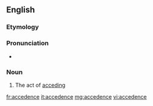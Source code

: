 ==English==

===Etymology===
{{suffix|accede|ence}}

===Pronunciation===
* {{a|US}} {{IPA|/æk.ˈsid.əns/}}

===Noun===
{{en-noun}}
# The act of [[acceding]]

[[fr:accedence]]
[[it:accedence]]
[[mg:accedence]]
[[vi:accedence]]